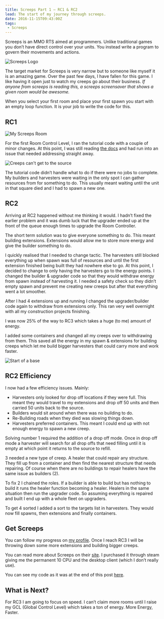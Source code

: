 ```yaml
---
title: Screeps Part 1 – RC1 & RC2
lead: The start of my journey through screeps.
date: 2016-11-15T09:43:00Z
tags:
 - Screeps
---
```

Screeps is an MMO RTS aimed at programmers. Unlike traditional games you don’t have direct control over your units. You instead write a program to govern their movements and actions.

![Screeps Logo](/img/posts/2016-11-15-screeps-part-1-rc1-rc2/screeps.gif)

The target market for Screeps is very narrow but to someone like myself it is an amazing game. Over the past few days, I have fallen for this game. I like having it open just to watch my creeps go about their business. _If anyone from screeps is reading this, a screeps screensaver that shows a given room would be awesome._

When you select your first room and place your first spawn you start with an empty loop function. It is your job to write the code for this.

## RC1

![My Screeps Room](/img/posts/2016-11-15-screeps-part-1-rc1-rc2/rc0.png)

For the first Room Control Level, I ran the tutorial code with a couple of minor changes. At this point, I was still reading [the docs](http://support.screeps.com/hc/en-us/categories/200506391-Documentation) and had run into an issue that needed addressing straight away.

![Creeps can't get to the source](/img/posts/2016-11-15-screeps-part-1-rc1-rc2/blocked.png)

The tutorial code didn’t handle what to do if there were no jobs to complete. My builders and harvesters were waiting in the only spot I can gather resources from for something to do. This usually meant waiting until the unit in that square died and I had to spawn a new one.

## RC2

Arriving at RC2 happened without me thinking it would. I hadn’t fixed the earlier problem and it was dumb luck that the upgrader ended up at the front of the queue enough times to upgrade the Room Controller.

The short term solution was to give everyone something to do. This meant building extensions. Extensions would allow me to store more energy and give the builder something to do.

I quickly realised that I needed to change tactic. The harvesters still blocked everything up when spawn was full of resources and until the first extension finished being built they had nowhere else to go. At this point, I decided to change to only having the harvesters go to the energy points. I changed the builder & upgrader code so that they would withdraw energy from spawn instead of harvesting it. I needed a safety check so they didn’t empty spawn and prevent me creating new creeps but after that everything went a lot smoother.

After I had 4 extensions up and running I changed the upgrader/builder code again to withdraw from extensions only. This ran very well overnight with all my construction projects finishing.

I was now 25% of the way to RC3 which takes a huge (to me) amount of energy.

I added some containers and changed all my creeps over to withdrawing from them. This saved all the energy in my spawn & extensions for building creeps which let me build bigger harvesters that could carry more and work faster.

![Start of a base](/img/posts/2016-11-15-screeps-part-1-rc1-rc2/startofabase.png)

## RC2 Efficiency

I now had a few efficiency issues. Mainly:

  - Harvesters only looked for drop off locations if they were full. This meant they would travel to my extensions and drop off 50 units and then carried 50 units back to the source.
  - Builders would sit around when there was no building to do.
  - Re-Building roads when they died was slowing things down.
  - Harvesters preferred containers. This meant I could end up with not enough energy to spawn a new creep.

Solving number 1 required the addition of a drop off mode. Once in drop off mode a harvester will search for all drop offs that need filling until it is empty at which point it returns to the source to refill.

3 needed a new type of creep. A healer that could repair any structure. They fill up from a container and then find the nearest structure that needs repairing. Of course when there are no buildings to repair healers have the same issue as builders (2).

To fix 2 I chained the roles. If a builder is able to build but has nothing to build it runs the healer function becoming a healer. Healers in the same situation then run the upgrader code. So assuming everything is repaired and built I end up with a whole fleet on upgraders.

To get 4 sorted I added a sort to the targets list in harvesters. They would now fill spawns, then extensions and finally containers.

## Get Screeps

You can follow my progress on [my profile](https://screeps.com/a/#!/profile/Arcath). Once I reach RC3 I will be throwing down some more extensions and building bigger creeps.

You can read more about Screeps on their [site](https://screeps.com/). I purchased it through steam giving me the permanent 10 CPU and the desktop client (which I don’t really use).

You can see my code as it was at the end of this post [here](https://github.com/Arcath/screeps-code/tree/7d6170e4f51ae6751d3dac0db55f5f11c099fe31).

## What is Next?

For RC3 I am going to focus on speed. I can’t claim more rooms until I raise my GCL (Global Control Level) which takes a ton of energy. More Energy, Faster.
